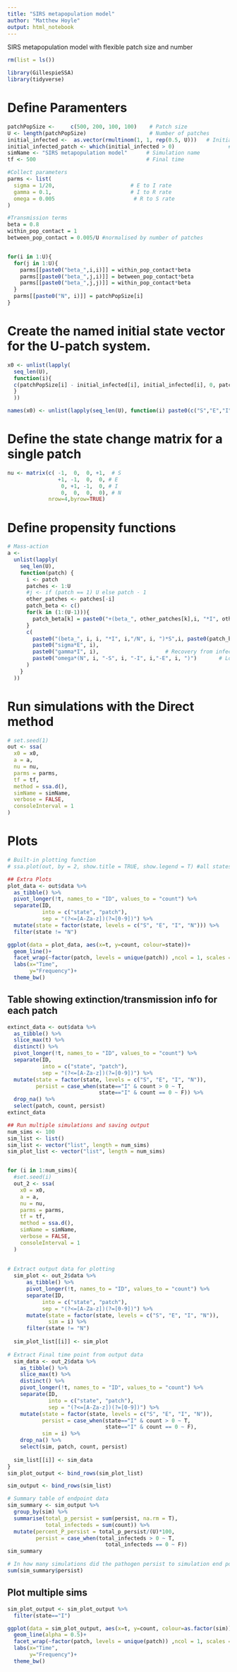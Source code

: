 ```yaml
---
title: "SIRS metapopulation model"
author: "Matthew Hoyle"
output: html_notebook
---
```

SIRS metapopulation model with flexible patch size and number

```r
rm(list = ls())

library(GillespieSSA)
library(tidyverse)
```


# Define Paramenters
```r
patchPopSize <-     c(500, 200, 100, 100)    # Patch size
U <- length(patchPopSize)                    # Number of patches
initial_infected <-  as.vector(rmultinom(1, 1, rep(0.5, U)))   # Initial infected (initial infected patch randomly generated)
initial_infected_patch <- which(initial_infected > 0)                 # Number of patches
simName <- "SIRS metapopulation model"      # Simulation name
tf <- 500                                   # Final time

#Collect parameters
parms <- list(
  sigma = 1/20,                        # E to I rate
  gamma = 0.1,                         # I to R rate
  omega = 0.005                         # R to S rate
) 

#Transmission terms
beta = 0.8
within_pop_contact = 1
between_pop_contact = 0.005/U #normalised by number of patches 


for(i in 1:U){
  for(j in 1:U){
    parms[[paste0("beta_",i,i)]] = within_pop_contact*beta
    parms[[paste0("beta_",j,i)]] = between_pop_contact*beta
    parms[[paste0("beta_",j,j)]] = within_pop_contact*beta
  }
  parms[[paste0("N", i)]] = patchPopSize[i]
}
```

# Create the named initial state vector for the U-patch system.
```r
x0 <- unlist(lapply(
  seq_len(U), 
  function(i){ 
  c(patchPopSize[i] - initial_infected[i], initial_infected[i], 0, patchPopSize[i])
  }
  ))

names(x0) <- unlist(lapply(seq_len(U), function(i) paste0(c("S","E","I", "N"), i)))
```


# Define the state change matrix for a single patch
```r
nu <- matrix(c( -1,  0,  0, +1,  # S
                +1, -1,  0,  0, # E
                 0, +1, -1,  0, # I
                 0,  0,  0,  0), # N
             nrow=4,byrow=TRUE)
```


# Define propensity functions
```r
# Mass-action
a <-
  unlist(lapply(
    seq_len(U),
    function(patch) {
      i <- patch
      patches <- 1:U
      #j <- if (patch == 1) U else patch - 1
      other_patches <- patches[-i]
      patch_beta <- c()
      for(k in (1:(U-1))){
        patch_beta[k] = paste0("+(beta_", other_patches[k],i, "*I", other_patches[k], "/N", other_patches[k], ")*S", i)
      }
      c(
        paste0("(beta_", i, i, "*I", i,"/N", i, ")*S",i, paste0(patch_beta, collapse="")),
        paste0("sigma*E", i),
        paste0("gamma*I", i),                     # Recovery from infection
        paste0("omega*(N", i, "-S", i, "-I", i,"-E", i, ")")       # Loss of immunity
      )
    }
  ))
```


# Run simulations with the Direct method
```r
# set.seed(1)
out <- ssa(
  x0 = x0,
  a = a,
  nu = nu,
  parms = parms,
  tf = tf,
  method = ssa.d(),
  simName = simName,
  verbose = FALSE,
  consoleInterval = 1
)
```

# Plots
```r
# Built-in plotting function
# ssa.plot(out, by = 2, show.title = TRUE, show.legend = T) #all states

## Extra Plots
plot_data <- out$data %>%
  as_tibble() %>%
  pivot_longer(!t, names_to = "ID", values_to = "count") %>%
  separate(ID, 
           into = c("state", "patch"), 
           sep = "(?<=[A-Za-z])(?=[0-9])") %>%
  mutate(state = factor(state, levels = c("S", "E", "I", "N"))) %>%
  filter(state != "N")

ggplot(data = plot_data, aes(x=t, y=count, colour=state))+
  geom_line()+
  facet_wrap(~factor(patch, levels = unique(patch)) ,ncol = 1, scales = "free_y")+
  labs(x="Time",
       y="Frequency")+
  theme_bw()
```

## Table showing extinction/transmission info for each patch
```r
extinct_data <- out$data %>%
  as_tibble() %>%
  slice_max(t) %>%
  distinct() %>%
  pivot_longer(!t, names_to = "ID", values_to = "count") %>%
  separate(ID, 
           into = c("state", "patch"), 
           sep = "(?<=[A-Za-z])(?=[0-9])") %>%
  mutate(state = factor(state, levels = c("S", "E", "I", "N")),
         persist = case_when(state=="I" & count > 0 ~ T, 
                             state=="I" & count == 0 ~ F)) %>%
  drop_na() %>%
  select(patch, count, persist)
extinct_data
```


```r
## Run multiple simulations and saving output
num_sims <- 100
sim_list <- list()
sim_list <- vector("list", length = num_sims)
sim_plot_list <- vector("list", length = num_sims)


for (i in 1:num_sims){
  #set.seed(i)
  out_2 <- ssa(
    x0 = x0,
    a = a,
    nu = nu,
    parms = parms,
    tf = tf,
    method = ssa.d(),
    simName = simName,
    verbose = FALSE,
    consoleInterval = 1
  )
  
  
# Extract output data for plotting
  sim_plot <- out_2$data %>%
      as_tibble() %>%
      pivot_longer(!t, names_to = "ID", values_to = "count") %>%
      separate(ID, 
           into = c("state", "patch"), 
           sep = "(?<=[A-Za-z])(?=[0-9])") %>%
      mutate(state = factor(state, levels = c("S", "E", "I", "N")),
             sim = i) %>%
      filter(state != "N")
  
  sim_plot_list[[i]] <- sim_plot
  
# Extract Final time point from output data
  sim_data <- out_2$data %>%
    as_tibble() %>%
    slice_max(t) %>%
    distinct() %>%
    pivot_longer(!t, names_to = "ID", values_to = "count") %>%
    separate(ID, 
             into = c("state", "patch"), 
             sep = "(?<=[A-Za-z])(?=[0-9])") %>%
    mutate(state = factor(state, levels = c("S", "E", "I", "N")),
           persist = case_when(state=="I" & count > 0 ~ T, 
                               state=="I" & count == 0 ~ F),
           sim = i) %>%
    drop_na() %>%
    select(sim, patch, count, persist)
  
  sim_list[[i]] <- sim_data
}
sim_plot_output <- bind_rows(sim_plot_list)

sim_output <- bind_rows(sim_list)
```


```r
# Summary table of endpoint data
sim_summary <- sim_output %>%
  group_by(sim) %>%
  summarise(total_p_persist = sum(persist, na.rm = T), 
            total_infecteds = sum(count)) %>%
  mutate(percent_P_persist = total_p_persist/(U)*100, 
         persist = case_when(total_infecteds > 0 ~ T, 
                               total_infecteds == 0 ~ F))
sim_summary
```

```r
# In how many simulations did the pathogen persist to simulation end point?
sum(sim_summary$persist)
```

## Plot multiple sims
```r
sim_plot_output <- sim_plot_output %>%
  filter(state=="I")

ggplot(data = sim_plot_output, aes(x=t, y=count, colour=as.factor(sim)))+
  geom_line(alpha = 0.5)+
  facet_wrap(~factor(patch, levels = unique(patch)) ,ncol = 1, scales = "free_y")+
  labs(x="Time",
       y="Frequency")+
  theme_bw()
```


